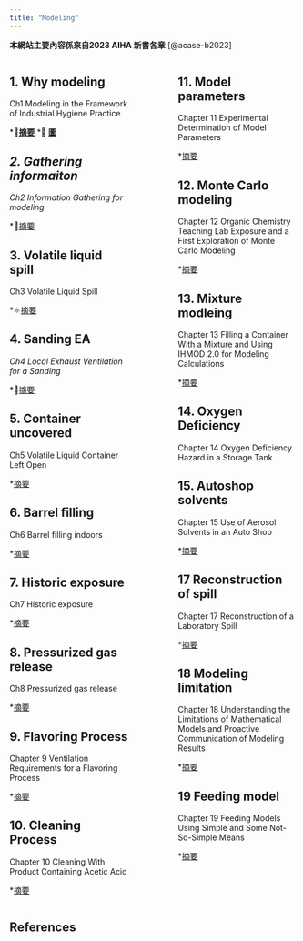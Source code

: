 ```yaml
---
title: "Modeling"
---
```


::: callout-important
**本網站主要內容係來自2023 AIHA 新書各章** [@acase-b2023]
:::

:::::: columns
::: {.column width="45%"}
## 1. Why modeling

Ch1 Modeling in the Framework of Industrial Hygiene Practice

\*💾[**摘要**](web_CH1 Why modeling.html) \*📶 [**圖**](info\info_CH1_Why_modeling.html)

## *2. Gathering informaiton*

*Ch2 Information Gathering for modeling*

\*💾[摘要](web_CH2 Information Gathering.html)

## 3. Volatile liquid spill

Ch3 Volatile Liquid Spill

\*⚛️[摘要](web_CH3 Volatile Liquid Spill.html)

## 4. Sanding EA

*Ch4 Local Exhaust Ventilation for a Sanding*

\*🕎[摘要](web_CH4 Sanding.html)

## 5. Container uncovered

Ch5 Volatile Liquid Container Left Open

\*[摘要](web_CH5 container left open.html)

## 6. Barrel filling

Ch6 Barrel filling indoors

\*[摘要](web_CH6 Barrel filling.html)

## 7. Historic exposure

Ch7 Historic exposure

\*[摘要](web_CH7_Historic exposure.html)

## 8. Pressurized gas release

Ch8 Pressurized gas release

\*[摘要](web_CH8 presurized gas release.html)

## 9. Flavoring Process

Chapter 9 Ventilation Requirements for a Flavoring Process

\*[摘要](web_CH9 Flavoring process.html)

## 10. Cleaning Process

Chapter 10 Cleaning With Product Containing Acetic Acid

\*[摘要](web_CH10 Cleaning process.html)
:::

::: {.column width="10%"}
<!-- empty column to create gap -->
:::

::: {.column width="45%"}
## 11. Model parameters

Chapter 11 Experimental Determination of Model Parameters

\*[摘要](web_CH11 Model parameters.html)

## 12. Monte Carlo modeling

Chapter 12 Organic Chemistry Teaching Lab Exposure and a First Exploration of Monte Carlo Modeling

\*[摘要](web_CH12 Monte Carlo modeling.html)

## 13. Mixture modleing

Chapter 13 Filling a Container With a Mixture and Using IHMOD 2.0 for Modeling Calculations

\*[摘要](web_CH13 Mixture modeling.html)

## 14. Oxygen Deficiency

Chapter 14 Oxygen Deficiency Hazard in a Storage Tank

## 15. Autoshop solvents

Chapter 15 Use of Aerosol Solvents in an Auto Shop

\*[摘要](web_CH15 Autoshop solvent.html)

## 17 Reconstruction of spill

Chapter 17 Reconstruction of a Laboratory Spill

\*[摘要](web_CH17_Reconstruction-spill.html)

## 18 Modeling limitation

Chapter 18 Understanding the Limitations of Mathematical Models and Proactive Communication of Modeling Results

\*[摘要](web_CH18_model-limitation.html)

## 19 Feeding model

Chapter 19 Feeding Models Using Simple and Some Not-So-Simple Means

\*[摘要](web_CH19_Feeding-models.html)
:::
::::::


## References {.unnumbered}
